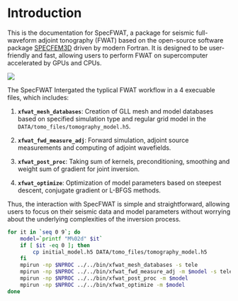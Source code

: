
# Introduction

This is the documentation for SpecFWAT, a package for seismic full-waveform adjoint tonography (FWAT) based on the open-source software package [SPECFEM3D](https://specfem.org/) driven by modern Fortran. It is designed to be user-friendly and fast, allowing users to perform FWAT on supercomputer accelerated by GPUs and CPUs.

![](/fwat.png)

The SpecFWAT Intergated the typlical FWAT workflow in a 4 execuable files, which includes:

1. **`xfwat_mesh_databases`**: Creation of GLL mesh and model databases based on specified simulation type and regular grid model in the `DATA/tomo_files/tomography_model.h5`.

2. **`xfwat_fwd_measure_adj`**: Forward simulation, adjoint source measurements and computing of adjoint wavefields.
3. **`xfwat_post_proc`**: Taking sum of kernels, preconditioning, smoothing and weight sum of gradient for joint inversion.
4. **`xfwat_optimize`**: Optimization of model parameters based on steepest descent, conjugate gradient or L-BFGS methods.

Thus, the interaction with SpecFWAT is simple and straightforward, allowing users to focus on their seismic data and model parameters without worrying about the underlying complexities of the inversion process.

```bash filename="run_fwat.sh" copy showLineNumbers
for it in `seq 0 9`; do
    model=`printf "M%02d" $it`
    if [ $it -eq 0 ]; then
        cp initial_model.h5 DATA/tomo_files/tomography_model.h5
    fi
    mpirun -np $NPROC ../../bin/xfwat_mesh_databases -s tele
    mpirun -np $NPROC ../../bin/xfwat_fwd_measure_adj -m $model -s tele -r 3
    mpirun -np $NPROC ../../bin/xfwat_post_proc -m $model
    mpirun -np $NPROC ../../bin/xfwat_optimize -m $model
done
```